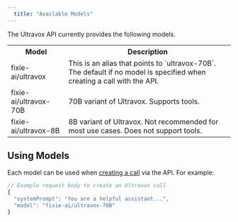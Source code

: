 ```yaml
---
  title: "Available Models"
---
```


The Ultravox API currently provides the following models.

<table class="w-full">
    <tr class="w-full">
        <th class="w-4/12">Model</th>
        <th class="w-8/12">Description</th>
    </tr>
    <tr>
        <td class="font-mono">fixie-ai/ultravox</td>
        <td>This is an alias that points to `ultravox-70B`. The default if no model is specified when creating a call with the API.</td>
    </tr>
    <tr>
        <td class="font-mono">fixie-ai/ultravox-70B</td>
        <td>70B variant of Ultravox. Supports tools.</td>
    </tr>
    <tr>
        <td class="font-mono">fixie-ai/ultravox-8B</td>
        <td>8B variant of Ultravox. Not recommended for most use cases. Does not support tools.</td>
    </tr>
</table>

## Using Models
Each model can be used when [creating a call](./api/calls/#create-call) via the API. For example:

```javascript
// Example request body to create an Ultravox call
{
  "systemPrompt": "You are a helpful assistant...",
  "model": "fixie-ai/ultravox-70B"
}
```